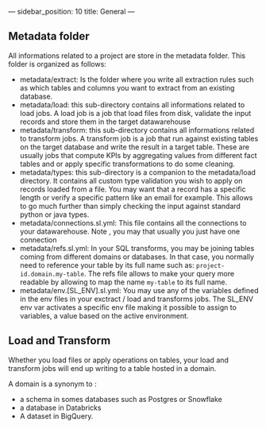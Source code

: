 —
sidebar_position: 10
title: General
—



## Metadata folder
All informations related to a project are store in the metadata folder. This folder is organized as follows:

- metadata/extract: Is the folder where you write all extraction rules such as which tables and columns you want to extract from an existing database. 
- metadata/load: this sub-directory contains all informations related to load jobs. A load job is a job that load files from disk, validate the input records and store them in the target datawarehouse 
- metadata/transform: this sub-directory contains all informations related to transform jobs. A transform job is a job that run against existing tables on the target database and write the result in a target table. These are usually jobs that compute KPIs by aggregating values from different fact tables and or apply specific transformations to do some cleaning.
- metadata/types: this sub-directory is a companion to the metadata/load directory. It contains all custom type validation you wish to apply on records loaded from a file. You may want that a record has a specific length or verify a specific pattern like an email for example. This allows to go much further than simply checking the input against standard python or java types.
- metadata/connections.sl.yml: This file contains all the connections to your datawarehouse. Note , you may that usually you just have one connection
- metadata/refs.sl.yml: In your SQL transforms, you may be joining tables coming from different domains or databases. In that case, you normally need to reference your table by its full name such as: `project-id.domain.my-table`. The refs file allows to make your query more readable by allowing to map the name `my-table` to its full name.
- metadata/env.[SL_ENV].sl.yml: You may use any of the variables defined in the env files in your exctract / load and transforms jobs. The SL_ENV env var activates a specific env file making it possible to assign to variables, a value based on the active environment.


## Load and Transform

Whether you load files or apply operations on tables, your load and transform jobs will end up writing to a table hosted in a domain.

A domain is a synonym to :
- a schema in somes databases such as Postgres or Snowflake
- a database in Databricks
- A dataset in BigQuery.


 


